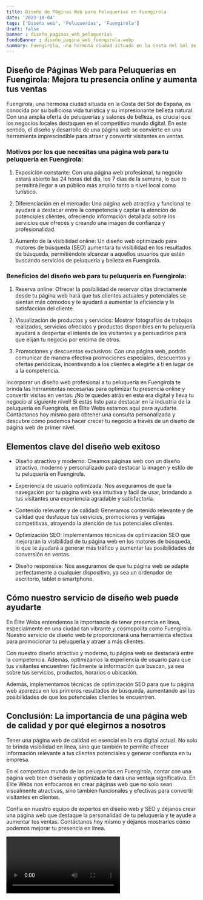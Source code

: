 ```yaml
---
title: Diseño de Páginas Web para Peluquerías en Fuengirola
date: '2023-10-04'
tags: ['Diseño web', 'Peluquerías', 'Fuengirola']
draft: false
banner : diseño_paginas_web_peluquerías
fondoBanner : diseño_pagina_web_fuengirola.webp
summary: Fuengirola, una hermosa ciudad situada en la Costa del Sol de España, es conocida por su bulliciosa vida turística y su impresionante belleza natural. Con una amplia oferta de peluquerías y salones de belleza, es crucial que los negocios locales destaquen en el competitivo mundo digital. En este sentido, el diseño y desarrollo de una página web se convierte en una herramienta imprescindible para atraer y convertir visitantes en ventas.
---
```


## Diseño de Páginas Web para Peluquerías en Fuengirola: Mejora tu presencia online y aumenta tus ventas

Fuengirola, una hermosa ciudad situada en la Costa del Sol de España, es conocida por su bulliciosa vida turística y su impresionante belleza natural. Con una amplia oferta de peluquerías y salones de belleza, es crucial que los negocios locales destaquen en el competitivo mundo digital. En este sentido, el diseño y desarrollo de una página web se convierte en una herramienta imprescindible para atraer y convertir visitantes en ventas.

### Motivos por los que necesitas una página web para tu peluquería en Fuengirola:

1. Exposición constante: Con una página web profesional, tu negocio estará abierto las 24 horas del día, los 7 días de la semana, lo que te permitirá llegar a un público más amplio tanto a nivel local como turístico.

2. Diferenciación en el mercado: Una página web atractiva y funcional te ayudará a destacar entre la competencia y captar la atención de potenciales clientes, ofreciendo información detallada sobre los servicios que ofreces y creando una imagen de confianza y profesionalidad.

3. Aumento de la visibilidad online: Un diseño web optimizado para motores de búsqueda (SEO) aumentará tu visibilidad en los resultados de búsqueda, permitiéndote alcanzar a aquellos usuarios que están buscando servicios de peluquería y belleza en Fuengirola.

### Beneficios del diseño web para tu peluquería en Fuengirola:

1. Reserva online: Ofrecer la posibilidad de reservar citas directamente desde tu página web hará que tus clientes actuales y potenciales se sientan más cómodos y te ayudará a aumentar la eficiencia y la satisfacción del cliente.

2. Visualización de productos y servicios: Mostrar fotografías de trabajos realizados, servicios ofrecidos y productos disponibles en tu peluquería ayudará a despertar el interés de los visitantes y a persuadirlos para que elijan tu negocio por encima de otros.

3. Promociones y descuentos exclusivos: Con una página web, podrás comunicar de manera efectiva promociones especiales, descuentos y ofertas periódicas, incentivando a los clientes a elegirte a ti en lugar de a la competencia.

Incorporar un diseño web profesional a tu peluquería en Fuengirola te brinda las herramientas necesarias para optimizar tu presencia online y convertir visitas en ventas. ¡No te quedes atrás en esta era digital y lleva tu negocio al siguiente nivel! Si estás listo para destacar en la industria de la peluquería en Fuengirola, en Élite Webs estamos aquí para ayudarte. Contáctanos hoy mismo para obtener una consulta personalizada y descubre cómo podemos hacer crecer tu negocio a través de un diseño de página web de primer nivel.

<GifSeo />

<Cta />

## Elementos clave del diseño web exitoso

- Diseño atractivo y moderno: Creamos páginas web con un diseño atractivo, moderno y personalizado para destacar la imagen y estilo de tu peluquería en Fuengirola.

- Experiencia de usuario optimizada: Nos aseguramos de que la navegación por tu página web sea intuitiva y fácil de usar, brindando a tus visitantes una experiencia agradable y satisfactoria.

- Contenido relevante y de calidad: Generamos contenido relevante y de calidad que destaque tus servicios, promociones y ventajas competitivas, atrayendo la atención de tus potenciales clientes.

- Optimización SEO: Implementamos técnicas de optimización SEO que mejorarán la visibilidad de tu página web en los motores de búsqueda, lo que te ayudará a generar más tráfico y aumentar las posibilidades de conversión en ventas.

- Diseño responsive: Nos aseguramos de que tu página web se adapte perfectamente a cualquier dispositivo, ya sea un ordenador de escritorio, tablet o smartphone. 

## Cómo nuestro servicio de diseño web puede ayudarte

En Élite Webs entendemos la importancia de tener presencia en línea, especialmente en una ciudad tan vibrante y cosmopolita como Fuengirola. Nuestro servicio de diseño web te proporcionará una herramienta efectiva para promocionar tu peluquería y atraer a más clientes.

Con nuestro diseño atractivo y moderno, tu página web se destacará entre la competencia. Además, optimizamos la experiencia de usuario para que tus visitantes encuentren fácilmente la información que buscan, ya sea sobre tus servicios, productos, horarios o ubicación.

Además, implementamos técnicas de optimización SEO para que tu página web aparezca en los primeros resultados de búsqueda, aumentando así las posibilidades de que los potenciales clientes te encuentren.

## Conclusión: La importancia de una página web de calidad y por qué elegirnos a nosotros

Tener una página web de calidad es esencial en la era digital actual. No solo te brinda visibilidad en línea, sino que también te permite ofrecer información relevante a tus clientes potenciales y generar confianza en tu empresa.

En el competitivo mundo de las peluquerías en Fuengirola, contar con una página web bien diseñada y optimizada te dará una ventaja significativa. En Élite Webs nos enfocamos en crear páginas web que no solo sean visualmente atractivas, sino también funcionales y efectivas para convertir visitantes en clientes.

Confía en nuestro equipo de expertos en diseño web y SEO y déjanos crear una página web que destaque la personalidad de tu peluquería y te ayude a aumentar tus ventas. Contáctanos hoy mismo y déjanos mostrarles cómo podemos mejorar tu presencia en línea.

<Video />

<CtaBot job='Peluquerías' city='Fuengirola'/>

<Gmaps query='Fuengirola+españa+maps' />